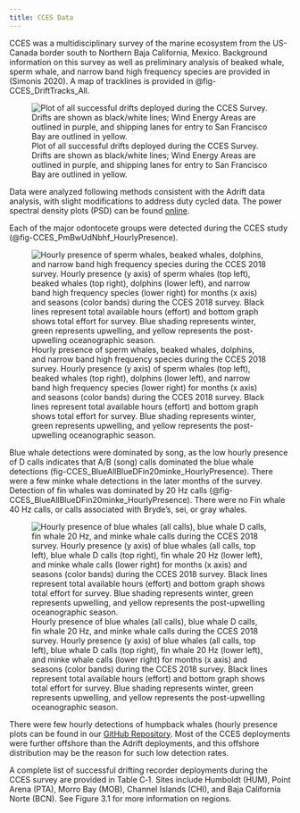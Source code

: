 ```yaml
---
title: CCES Data
---
```


CCES was a multidisciplinary survey of the marine ecosystem from the US-Canada border south to Northern Baja California, Mexico. Background information on this survey as well as preliminary analysis of beaked whale, sperm whale, and narrow band high frequency species are provided in (Simonis 2020). A map of tracklines is provided in @fig-CCES_DriftTracks_All.

![Plot of all successful drifts deployed during the CCES Survey. Drifts are shown as black/white lines; Wind Energy Areas are outlined in purple, and shipping lanes for entry to San Francisco Bay are outlined in yellow.](/figs/CCES_DriftTracks_All.png){#fig-CCES_DriftTracks_All fig-alt="Map of the west coast of the United States with plots of all successful CCES drifts shown as black and white lines that represent their geoposition during the drift. The west coast Wind Energy Areas are outlined in purple, and shipping traffic lanes are outlined in yellow. Latitude is on the x-axis, and Longitude is on the y-axis. Bathymetry is shown with light blue for the shelf and slope waters, and dark blue for deep ocean waters. A 100 m and 200 m isobath line is provided.\""}

Data were analyzed following methods consistent with the Adrift data analysis, with slight modifications to address duty cycled data. The power spectral density plots (PSD) can be found [online](https://github.com/SAEL-SWFSC/Adrift/blob/main/figs/CCES_PSD_SeasonRegion.png).

Each of the major odontocete groups were detected during the CCES study (@fig-CCES_PmBwUdNbhf_HourlyPresence).

![Hourly presence of sperm whales, beaked whales, dolphins, and narrow band high frequency species during the CCES 2018 survey. Hourly presence (y axis) of sperm whales (top left), beaked whales (top right), dolphins (lower left), and narrow band high frequency species (lower right) for months (x axis) and seasons (color bands) during the CCES 2018 survey. Black lines represent total available hours (effort) and bottom graph shows total effort for survey. Blue shading represents winter, green represents upwelling, and yellow represents the post-upwelling oceanographic season.](/figs/CCES_PmBwUdNbhf_HourlyPresence.png){#fig-CCES_PmBwUdNbhf_HourlyPresence fig-alt="Hourly presence of sperm whales (top left), beaked whales (top right),dolphins (lower left), and NBHF (lower right) for the CCES survey. The number of hours for combined deployments is provided on the y-axis, and the date on the x-axis, with seasons shaded in blue for winter, green for upwelling, and yellow for the post-upwelling season (all effort for CCES was during the post-upwelling season). Effort is outlined with a black line, and hours of effort with detections are highlighted in red. Daily deployment hours ranged from 24 to 160 hours per day, depending on the number of acoustic recorders deployed per day. Detection of all species varied based on the number and location of acoustic recorders deployed on that date. Hourly detection of beaked whales and dolphins increased later in the survey. Detection of sperm whales was low except for two peaks (likely related to specific drifts), and detection of NBHF was low throughout the survey."}

Blue whale detections were dominated by song, as the low hourly presence of D calls indicates that A/B (song) calls dominated the blue whale detections (fig-CCES_BlueAllBlueDFin20minke_HourlyPresence). There were a few minke whale detections in the later months of the survey. Detection of fin whales was dominated by 20 Hz calls (@fig-CCES_BlueAllBlueDFin20minke_HourlyPresence). There were no Fin whale 40 Hz calls, or calls associated with Bryde's, sei, or gray whales.

![Hourly presence of blue whales (all calls), blue whale D calls, fin whale 20 Hz, and minke whale calls during the CCES 2018 survey. Hourly presence (y axis) of blue whales (all calls, top left), blue whale D calls (top right), fin whale 20 Hz (lower left), and minke whale calls (lower right) for months (x axis) and seasons (color bands) during the CCES 2018 survey. Black lines represent total available hours (effort) and bottom graph shows total effort for survey. Blue shading represents winter, green represents upwelling, and yellow represents the post-upwelling oceanographic season.](/figs/CCES_BlueAllBlueDFin20minke_HourlyPresence.png){#fig-CCES_BlueAllBlueDFin20minke_HourlyPresence fig-alt="Hourly presence of blue whales (top left), blue whale D calls (top right), fin whale 20 Hz calls (lower left), and minke whale boing calls (lower right) for the CCES survey. The number of hours for combined deployments is provided on the y-axis, and the date on the x-axis, with seasons shaded in blue for winter, green for upwelling, and yellow for the post-upwelling season (all effort for CCES was during the post-upwelling season). Effort is outlined with a black line, and hours of effort with detections are highlighted in red. Daily deployment hours ranged from 24 to over 160 hours per day, depending on the number of acoustic recorders deployed per day. Detection of all species varied based on the number and location of acoustic recorders deployed on that date. The proportion of total hours with blue whale song (A/B calls, or non- D calls) were very high at the end of the survey effort, while blue whale D calls low for the entire survey. The proportion of total hours with fin whale song (20 Hz) were lower at the end of the survey effort and there were no detections of fin whale 40 Hz calls during the CCES survey. There were few detections of minke whale boing calls later in the survey."}

There were few hourly detections of humpback whales (hourly presence plots can be found in our [GitHub Repository](https://github.com/SAEL-SWFSC/Adrift/blob/main/figs/CCES_humpbackSongSocial_HourlyPresence.png). Most of the CCES deployments were further offshore than the Adrift deployments, and this offshore distribution may be the reason for such low detection rates.

A complete list of successful drifting recorder deployments during the CCES survey are provided in Table C‑1. Sites include Humboldt (HUM), Point Arena (PTA), Morro Bay (MOB), Channel Islands (CHI), and Baja California Norte (BCN). See Figure 3.1 for more information on regions.
